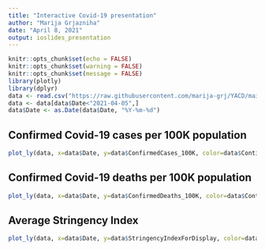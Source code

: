 ```yaml
---
title: "Interactive Covid-19 presentation"
author: "Marija Grjazniha"
date: "April 8, 2021"
output: ioslides_presentation
---
```


```r
knitr::opts_chunk$set(echo = FALSE)
knitr::opts_chunk$set(warning = FALSE)
knitr::opts_chunk$set(message = FALSE)
library(plotly)
library(dplyr)
data <- read.csv("https://raw.githubusercontent.com/marija-grj/YACD/main/data/summary.csv")
data <- data[data$Date<"2021-04-05",]
data$Date <- as.Date(data$Date, "%Y-%m-%d")
```


## Confirmed Covid-19 cases per 100K population

```r
plot_ly(data, x=data$Date, y=data$ConfirmedCases_100K, color=data$Continent_Name, mode="line") %>% layout(hovermode = "x")
```

## Confirmed Covid-19 deaths per 100K population

```r
plot_ly(data, x=data$Date, y=data$ConfirmedDeaths_100K, color=data$Continent_Name, mode="line") %>% layout(hovermode = "x")
```

## Average Stringency Index

```r
plot_ly(data, x=data$Date, y=data$StringencyIndexForDisplay, color=data$Continent_Name, mode="line") %>%  layout(hovermode = "x")
```
